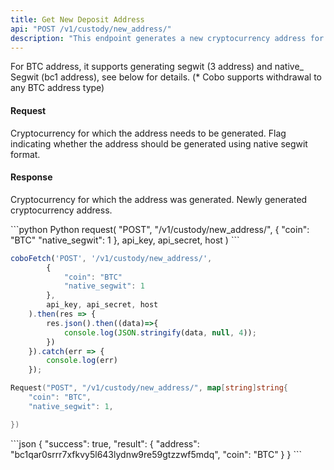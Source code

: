```yaml
---
title: Get New Deposit Address
api: "POST /v1/custody/new_address/"
description: "This endpoint generates a new cryptocurrency address for a given coin and returns it in a JSON response. The endpoint requires authentication and takes in two parameters: 'coin' and 'native_segwit'. The 'coin' parameter specifies the cryptocurrency for which the address needs to be generated, and the 'native_segwit' parameter is a boolean flag indicating whether the address should be generated using native segwit format. The endpoint checks for permission and address count limits before generating the new address."
---
```


<Note>For BTC address, it supports generating segwit (3 address) and native_ Segwit (bc1 address), see below for details. (*
Cobo supports withdrawal to any BTC address type)</Note>


#### Request
<ParamField body="coin" type="String" required>Cryptocurrency for which the address needs to be generated.</ParamField>
<ParamField body="native_segwit" type="Bool">Flag indicating whether the address should be generated using native segwit format.</ParamField>


#### Response
<ResponseField name="coin" type="String">Cryptocurrency for which the address was generated.</ResponseField>
<ResponseField name="address" type="String">Newly generated cryptocurrency address.</ResponseField>

<RequestExample>
```python Python
request(
  "POST",
  "/v1/custody/new_address/",
  {
    "coin": "BTC"
            "native_segwit": 1
},
api_key, api_secret, host
)
```

```javascript JavaScript
coboFetch('POST', '/v1/custody/new_address/',
        {
            "coin": "BTC"
            "native_segwit": 1
        },
        api_key, api_secret, host
    ).then(res => {
        res.json().then((data)=>{
            console.log(JSON.stringify(data, null, 4));
        })
    }).catch(err => {
        console.log(err)
    });
```

```go Go
Request("POST", "/v1/custody/new_address/", map[string]string{
    "coin": "BTC",
    "native_segwit": 1,

})
```
</RequestExample>


<ResponseExample>
    ```json
    {
        "success": true,
        "result": {
            "address": "bc1qar0srrr7xfkvy5l643lydnw9re59gtzzwf5mdq",
            "coin": "BTC"
        }
    }
    ```
</ResponseExample>